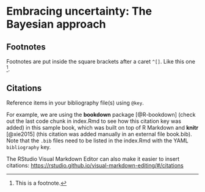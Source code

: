 # Embracing uncertainty: The Bayesian approach {#embracing}

## Footnotes

Footnotes are put inside the square brackets after a caret `^[]`. Like this one ^[This is a footnote.]. 

## Citations

Reference items in your bibliography file(s) using `@key`.

For example, we are using the **bookdown** package [@R-bookdown] (check out the last code chunk in index.Rmd to see how this citation key was added) in this sample book, which was built on top of R Markdown and **knitr** [@xie2015] (this citation was added manually in an external file book.bib). 
Note that the `.bib` files need to be listed in the index.Rmd with the YAML `bibliography` key.


The RStudio Visual Markdown Editor can also make it easier to insert citations: <https://rstudio.github.io/visual-markdown-editing/#/citations>
